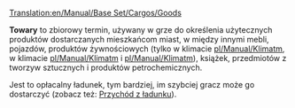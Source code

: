 [[Translation:en/Manual/Base Set/Cargos/Goods]]
{{pl/Informacja|Ten artykuł opisuje '''towary''', czyli ładunek produkowany m.in. przez fabryki i rafinerie.
* Jeśli szukasz ogólnych informacji o różnych rodzajach ładunku, przeczytaj [[pl/Manual/Ładunek|artykuł: '''Ładunek''']]
* Jeśli chcesz znaleźć szczegóły dotyczące poszczególnych rodzajów, pomocna może być [[:Category:pl/Manual/Base Set/Cargos/Ładunek|kategoria: '''Ładunek''']]
}}

{{pl/Manual/Base Set/Cargos/Ładunek|name=Towary
|image=Goods.png
|produced=[[pl/Manual/Base Set/Industries/Rafineria|Rafineria]] (Umiarkowany, Tropikalny i Arktyczny),<br> [[pl/Manual/Base Set/Industries/Fabryka|Fabryka]] (Umiarkowany i Tropikalny),<br>  [[pl/Manual/Base Set/Industries/Tartak|Tartak]] (Umiarkowany i Arktyczny),<br> [[pl/Manual/Base Set/Industries/Drukarnia|Drukarnia]] (tylko Arktyczny)
|accepted=[[pl/Manual/Base Set/Domy|Domy]]
}}

'''Towary''' to zbiorowy termin, używany w grze do określenia użytecznych produktów dostarczanych mieszkańcom miast, w między innymi mebli, pojazdów, produktów żywnościowych (tylko w klimacie [[pl/Manual/Klimat]]m, w klimacie [[pl/Manual/Klimat]]m i [[pl/Manual/Klimat]]m), książek, przedmiotów z tworzyw sztucznych i produktów petrochemicznych. 

Jest to opłacalny ładunek, tym bardziej, im szybciej gracz może go dostarczyć (zobacz też: [[pl/Manual/Game Mechanics/Przychód za ładunek|Przychód z ładunku]]).

{{pl/Manual/Navbox Ładunek}}